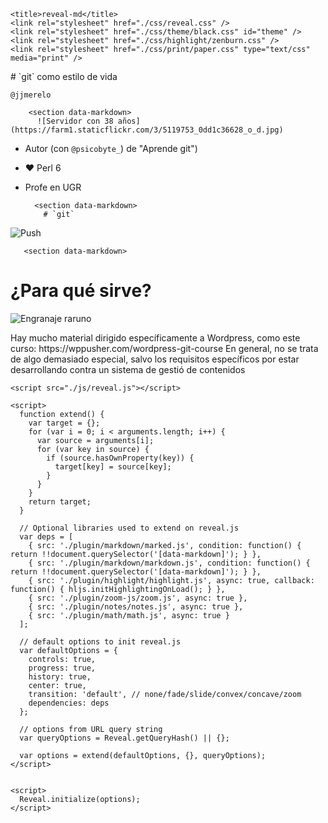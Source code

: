 <!DOCTYPE html>
<html lang="en">
  <head>
    <meta charset="utf-8" />
    <meta name="viewport" content="width=device-width, initial-scale=1.0, maximum-scale=1.0, user-scalable=no" />

    <title>reveal-md</title>
    <link rel="stylesheet" href="./css/reveal.css" />
    <link rel="stylesheet" href="./css/theme/black.css" id="theme" />
    <link rel="stylesheet" href="./css/highlight/zenburn.css" />
    <link rel="stylesheet" href="./css/print/paper.css" type="text/css" media="print" />

  </head>
  <body>
    <div class="reveal">
      <div class="slides">
        <section  data-markdown># `git` como estilo de vida

`@jjmerelo`
        </section>

        <section data-markdown>
          ![Servidor con 38 años](https://farm1.staticflickr.com/3/5119753_0dd1c36628_o_d.jpg)

* Autor (con `@psicobyte_`) de "Aprende git")
* ♥ Perl 6
* Profe en UGR
        </section>

        <section data-markdown>
          # `git`
![Push](https://farm2.staticflickr.com/1937/43783892920_78ee9bef50_h_d.jpg)
        </section>

       <section data-markdown>


# ¿Para qué sirve?

![Engranaje raruno](https://farm5.staticflickr.com/4727/25523339178_1eea0ad936_k_d.jpg)


<aside class='notes'>
Hay mucho material dirigido específicamente a Wordpress, como este
curso: https://wppusher.com/wordpress-git-course 
En general, no se trata de algo demasiado especial, salvo los
requisitos específicos por estar desarrollando contra un sistema de
gestió de contenidos
</aside>
</script></section><section  data-markdown><script type="text/template">export default SplitRight

![¿Para qué sirve?](https://farm5.staticflickr.com/4810/31993107578_77df74653c_k_d.jpg)

# Para la nube
</script></section><section  data-markdown><script type="text/template">export default Split

# Pero ¿qué es?

![Máquina voladora raruna](https://farm2.staticflickr.com/1952/30925081597_38b467b933_k_d.jpg)
</script></section><section  data-markdown><script type="text/template">export default SplitRight

# Un sistema de ficheros direccionado por contenido

![Como los tápers](https://farm1.staticflickr.com/701/31782788926_0798f4eb0b_k_d.jpg)
</script></section><section  data-markdown><script type="text/template">export default SplitRight

# Con un sistema de gestión de versiones encima

![Como este piedro](https://farm9.staticflickr.com/8601/16187820372_6eb950631c_k_d.jpg)
</script></section><section  data-markdown><script type="text/template">export default SplitRight

![La gaviota está en la rama máster](https://farm5.staticflickr.com/4877/30950194657_c02e71136c_h_d.jpg)

# Distribuido

<aside class='notes'>
El que sea distribuido permite que se pueda trabajar y hacer `push` a
repos remotos, y es lo que lo ha convertido en una herramienta de
despliegue
</aside></script></section><section  data-markdown><script type="text/template">export default SplitRight

![Engranaje y cara](https://farm9.staticflickr.com/8623/16133974149_402bdb3f06_b_d.jpg)

# Con un sistema de eventos

<aside class='notes'>
Este sistema de eventos o *ganchos* sirve para lanzar acciones cada
vez que sucede algo, y permite regular flujos de trabajo.
</aside></script></section><section  data-markdown><script type="text/template">export default Split

# *filesystem* direccionado por contenido tiene:

![Mecanismo del reloj](https://farm2.staticflickr.com/1438/1240116506_ae3ada3a4b_b_d.jpg)</script></section><section  data-markdown><script type="text/template">export default SplitRight

# *Blobs*

![Medusas](https://farm2.staticflickr.com/1888/43736920854_cd8bad7158_k_d.jpg)</script></section><section  data-markdown><script type="text/template">export default Split

# *Trees*

![Palmeras en Santa Mónica](https://farm2.staticflickr.com/1858/30580425888_3cda035fe2_k_d.jpg)
</script></section><section  data-markdown><script type="text/template">export default Split

# Y un sistema de gestión de fuentes tiene:

![Fuente de las Granadas con HDR excesivo](https://farm1.staticflickr.com/172/443895859_7075396f86_o_d.jpg)
</script></section><section  data-markdown><script type="text/template">export default SplitRight

![Compromiso](https://farm8.staticflickr.com/7214/7018457543_5ce0fe9625_o_d.jpg)

# * Commits * 
</script></section><section  data-markdown><script type="text/template">export default Split

![Name tag](https://farm2.staticflickr.com/1484/25154592685_f6632618ed_o_d.jpg)

# * Tags * 

<aside class='notes'>
Los objetos tipo Tag apuntan a un commit en una referencia inmutable https://git-scm.com/book/en/v2/Git-Internals-Git-References
</aside>
</script></section><section  data-markdown><script type="text/template">export default SplitRight

# Aloja repos en GitHub, Bitbucket o Gitlab

![Hotel Niza en Turín](https://farm6.staticflickr.com/5104/5681450206_011f887c35_b_d.jpg)

<aside class='notes'>
Cada uno tiene sus ventajas y sus inconvenientes, aunque sin duda el
más popular para proyectos libres es GitHub. Si no es libre, Bitbucket
te permite una cierta cantidad de repos privados, igual que
GitLab. GitHub tiene muchas más integraciones que el resto, pero en
general es una elección personal o, por supuesto, corporativa
Un artículo sobre esto: https://www.elegantthemes.com/blog/tips-tricks/answering-the-most-important-questions-about-using-git-with-wordpress
</aside></script></section><section  data-markdown><script type="text/template">export default FullScreenCode

</aside>bash
git clone <URL con git o https>
git add <nuevo fichero>
git commit -m "Explico el cambio"
git pull # Evitando conflictos
git push
</aside>
</script></section><section  data-markdown><script type="text/template"><CodeSurfer
  title="Clonación de Trellis en nuestro repo"
  code={require("!raw-loader!examples/git-inicial.sh")}
  lang="bash"
  showNumbers={true}
  dark={false}
  steps={[
    { notes: "Creando la configuración inicial"},
    { lines: [2,3], notes: "Clona Trellis en un repo" },
    { lines: [4,5], notes: "Añade a nuestro repo" },
    { lines: [6,7], notes: "Crea un tag y lo sube a GitHub" },	
  ]}
/>

<aside class='notes'>
Se trata de un *shallow clone*
https://stackoverflow.com/questions/23708231/git-shallow-clone-clone-depth-misses-remote-branches
Descarga commits hasta un máximo de uno, es decir, el estado del repo
en el último commit y ya está. No puedes consultar la historia, por
ejemplo. También ponemos un tag para volver aquí cuando
queramos. También empezamos a ver la naturaleza distribuida de git,
manejando dos remotes, el original que se suele llamar *upstream*
</aside>
</script></section><section  data-markdown><script type="text/template">### ①②③ Para los ránkings de `@iblancasa`

![Ránkings](img/ranking.png)

<aside class='notes'>
Estos ránkings los inicié yo, pero ahora se publican todos los
miércoles, Tienen ránkings por comunidad autónoma y provincia y
también nacionales, en JSON o MD. Te pueden servir para descubrir a
gente cerca tuyo o simplemente para picarte con tus compis
</aside></script></section><section  data-markdown><script type="text/template">export default Split

# Organízate

## *Issues* y *milestones* al rescate

![Un issue](https://farm5.staticflickr.com/4825/45180109064_6a3c67fffd_o_d.jpg)

<aside class='notes'>
Los issues y milestones (o mojones) de los sitios de hosting como github son una
forma de organización de un equipo de trabajo, y también una buena
forma de comunicarse con la comunidad de software libre
</aside></script></section><section  data-markdown><script type="text/template">## Por ejemplo: contribuyentes en *Hacktoberfest*

![Contribuciones al sage starter theme](img/issues.png)</script></section><section  data-markdown><script type="text/template">

<CodeSurfer
  title="Modificando YAML"
  code={require("!raw-loader!examples/vagrant.default.yml")}
  lang="yaml"
  showNumbers={true}
  dark={false}
  steps={[
    { notes: "Cambiamos la máquina virtual a Ubuntu 18.04"},
    { lines: [5], notes: "Alterando vagrant_box" },
    { lines: [6], notes: "También la versión" },
  ]}
/>
</script></section><section  data-markdown><script type="text/template">export default Split

# Cuida los mensajes de commit

![Mensaje desconcertante](https://farm5.staticflickr.com/4815/45909245751_f99508b781_b_d.jpg)

<aside class='notes'>
Los mensajes deben ser predicados cuyo sujeto es el cambio que has
hecho. Los cambios deben ser atómicos
</aside></script></section><section  data-markdown><script type="text/template">
# Y trabaja siempre contra una tarea

```bash
git commit -am "Testea con más memoria Ubuntu refs #1"
git push
```

![Issue referenciado](img/refs-issue.png)
</script></section><section  data-markdown><script type="text/template">
# Comprobando issues: un *hook* 

```perl
use Path::Tiny;

my $msg_file = shift;
my $msg = path($msg_file)->slurp;
my @issues = ($msg =~ /\#(\d+)/g);
exit(1) if (!@issues );
my $repo_uri = `git config --get remote.origin.url`; # ← URL del repo
my ($user,$repo) = ($repo_uri =~ /(\w+)\/([^.]+)/);
for my $i (@issues) {
  my $issue = `wget -q -O - https://github.com/$user/$repo/issues/$i`;
  unless ($issue) {
    say "✘ Commit incorrecto, issue #$i no existe";
    exit(1);                                         # ← Sale si no cumple
  }
}
```

<aside class='notes'>
Algunos plugins como GitHub updater permiten crear hooks directamente
desde él:
https://medium.com/@limikael/continuous-integration-for-wordpress-d152ec4852e5. Lo
que ocurre es que sólo va a afectar a lo que se desarrolle dentro del
mismo WP, y no a otras cosas auxiliares como lo que se haga en Trellis
</aside>
</script></section><section  data-markdown><script type="text/template">export default Split

![Corrigiendo con piedra encima](img/amend.png)

# Corrigiendo

```bash
git commit --amend
```
</script></section><section  data-markdown><script type="text/template">export default Split

![Grabando](https://farm5.staticflickr.com/4837/30971819987_26da5b9af7_k_d.jpg)

# Sucede a menudo

```bash
git config --global alias.jo 'commit --amend'
git jo
```</script></section><section  data-markdown><script type="text/template">
# Recordando todo: 

`~/.gitconfig`

```ini
[user]
	email = jjmerelo@gmail.com
	name = JJ Merelo
[push]
	default = matching
[core]
	editor = emacs
[rerere]
	enabled = true
[alias]
	jo = commit --amend
```
</script></section><section  data-markdown><script type="text/template">export default SplitRight

![Busca la camiseta del Madrid](https://farm5.staticflickr.com/4871/44990427415_2827512257_h_d.jpg)

# Busca y encontrarás

```bash
git grep password
```

<aside class='notes'>
Aparece en demasiado sitios, así que habrá que ocultarlo. Una gestión
segura de API keys y passwords incluye usar de forma hábil el
.gitignore
</aside>
</script></section><section  data-markdown><script type="text/template"># `.gitignore` para la seguridad

```bash
cp trellis/.gitignore . # Directorio "root" del repo
```
</script></section><section  data-markdown><script type="text/template">
<CodeSurfer
  title=".gitignore siempre presente"
  code={require("!raw-loader!examples/gitignore")}
  lang="bash"
  showNumbers={true}
  dark={true}
  steps={[
    { lines: [1], notes: "Clave para el vault de Ansible" },
    { lines: [3], notes: "Otras claves locales" }
  ]} />

<aside class='notes'>
En .vault_pass estarán todas las claves que te servirán para descifrar
las claves cifradas que uses en Ansible y demás:
https://roots.io/trellis/docs/vault/
</aside>
</script></section><section  data-markdown><script type="text/template"># O trabajando con `composer`

```bash
# Ignore wp-config.php and .htaccess
wp-config.php
.htaccess

# Ignore the wp-content directory
/wp-content
```

<aside class='notes'>
Composer es otra alternativa para trabajar con git, y en esta serie de
artículos: https://deliciousbrains.com/storing-wordpress-in-git/
explican como usarlo. Permite trabajar con las dependencias y usar la
línea de órdenes de WP para gestionarlo todo.
</aside>
</script></section><section  data-markdown><script type="text/template"># Integrando continuamente

```yaml
language: php
php:
  - 7.2
  - 7.1
env:
  - WP_VERSION=latest
before_script:
  - composer self-update
  - composer install -o --prefer-dist --no-interaction
  - bash tests/bin/install-wp.sh $WP_VERSION
script: vendor/bin/phpunit
```

<aside class='notes'>
CI de https://carlalexander.ca/continuous-integration-wordpress/
Otros servicios como Buddy ya integran la prueba de WordPress:
https://buddy.works/guides/how-introduce-continuous-deployment-to-wordpress 

</aside>
</script></section><section  data-markdown><script type="text/template">
# ¿Cómo fluirá `git`?

![Fluyendo el Danubio no azul](https://farm9.staticflickr.com/8252/29175359022_a09f2d8a08_k_d.jpg)

<aside class='notes'>
Hay muchos patrones de trabajo de git soportados, en algunos casos,
por herramientas diversas
https://www.codingblocks.net/podcast/comparing-git-workflows/

También este:
https://www.atlassian.com/git/tutorials/comparing-workflows
En general, manteniendo una serie de tareas claras se evitan los
conflictos y usando integración continua se evitan errores. 
</aside>
</script></section><section  data-markdown><script type="text/template"># Trabajando con sub-árboles

<Appear>
<li>Cuando quieres integrar cambios de varios <em>repos</em> en el tuyo</li>
<li>Trellis, Bedrock y Sage, por ejemplo</li>
</Appear>

<aside class='notes'>
Vamos a tirar directamente de este artículo, que es viejuno pero
interesante
http://www.chrisknightindustries.com/2015/24/11/git-subtrees-for-trellis-workflow.html
</aside></script></section><section  data-markdown><script type="text/template">
# Crea repositorio 

## Un subdirectorio por subárbol

![Contenedores](https://farm5.staticflickr.com/4851/30972649047_4b9ef58aa4_k_d.jpg)
</script></section><section  data-markdown><script type="text/template"><CodeSurfer
  title="Creando sub-árboles"
  code={require("!raw-loader!examples/trellis-subtree.sh")}
  lang="bash"
  showNumbers={true}
  dark={false}
  steps={[
    { lines: [1], notes: "Añade remote para rama y hace fetch" },
    { lines: [2], notes: "Fetch+checkout == pull. Aquí lo separamos" },
    { lines: [3], notes: "Pasa a rama master" },
    { lines: [4], notes: "Convierte rama en un subárbol" }
  ]} />

<aside class='notes'>
Recordando lo que dijimos al principio, los árboles son unos de los
objetos que se usan en git. En este caso, estamos leyendo en un árbol
cuyo prefijo va a ser el nombre del directorio que hemos creado una
rama
</aside>
</script></section><section  data-markdown><script type="text/template"><CodeSurfer
  title="Actualizando sub-árboles"
  code={require("!raw-loader!examples/actualiza-trellis.sh")}
  lang="bash"
  showNumbers={true}
  dark={false}
  steps={[
    { lines: [1], notes: "Cambia a la rama" },
    { lines: [4], notes: "-X acepta siempre original, --squash crea un solo commit" },
    { lines: [4], notes: "Con esto salta el editor y puedes ver todos los commits incorporados" },
  ]} />

  <aside class='notes'>
El subárbol es sólo un mapeo de una rama, por lo que siempre que
actualicemos tenemos que hacerlo trabajando sobre esa rama.
  </aside>
</script></section><section  data-markdown><script type="text/template">![War by Edwin Starr](https://upload.wikimedia.org/wikipedia/en/1/19/Edwin-starr-war-single-1970.jpg)
# **¡Git!** ¡Push!
## ¿Para qué sirve?
# Absolutamente **para todo**
</script></section><section  data-markdown><script type="text/template">
# Muchas gracias

![¿Preguntas?](https://farm5.staticflickr.com/4815/44999068245_6ba7197c31_z_d.jpg)

[`@jjmerelo`](https://twitter.com/jjmerelo)
| [Canal YouTube](https://youtube.com/jjmerelo) | [`JJ` en GitHub](https://github.com/JJ)
</script></section></div>
    </div>

    <script src="./js/reveal.js"></script>

    <script>
      function extend() {
        var target = {};
        for (var i = 0; i < arguments.length; i++) {
          var source = arguments[i];
          for (var key in source) {
            if (source.hasOwnProperty(key)) {
              target[key] = source[key];
            }
          }
        }
        return target;
      }

      // Optional libraries used to extend on reveal.js
      var deps = [
        { src: './plugin/markdown/marked.js', condition: function() { return !!document.querySelector('[data-markdown]'); } },
        { src: './plugin/markdown/markdown.js', condition: function() { return !!document.querySelector('[data-markdown]'); } },
        { src: './plugin/highlight/highlight.js', async: true, callback: function() { hljs.initHighlightingOnLoad(); } },
        { src: './plugin/zoom-js/zoom.js', async: true },
        { src: './plugin/notes/notes.js', async: true },
        { src: './plugin/math/math.js', async: true }
      ];

      // default options to init reveal.js
      var defaultOptions = {
        controls: true,
        progress: true,
        history: true,
        center: true,
        transition: 'default', // none/fade/slide/convex/concave/zoom
        dependencies: deps
      };

      // options from URL query string
      var queryOptions = Reveal.getQueryHash() || {};

      var options = extend(defaultOptions, {}, queryOptions);
    </script>


    <script>
      Reveal.initialize(options);
    </script>
  </body>
</html>
